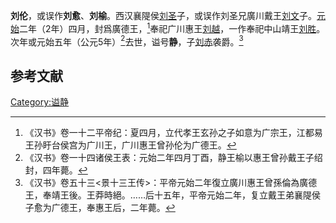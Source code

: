 '''刘伦'''{{BD|前1世纪||0年代|catIdx=L}}，或误作'''刘愈'''、'''刘榆'''。西汉襄隄侯[[刘圣|刘圣]]子，或误作刘圣兄廣川戴王[[刘文_(广川王)|刘文]]子。[[元始_(西汉)|元始]]二年（2年）四月，封爲廣德王，<ref>《汉书》卷一十二平帝纪：夏四月，立代孝王玄孙之子如意为广宗王，江都易王孙盱台侯宫为广川王，广川惠王曾孙伦为广德王。</ref>奉祀广川惠王[[刘越_(广川王)|刘越]]，一作奉祀中山靖王[[刘胜_(中山王)|刘胜]]。次年或元始五年（公元5年）<ref>《汉书》卷一十四诸侯王表：元始二年四月丁酉，静王榆以惠王曾孙戴王子绍封，四年薨。</ref>去世，谥号'''静'''，子[[刘赤_(广德王)|刘赤]]袭爵。<ref>《汉书》卷五十三<景十三王传>：平帝元始二年復立廣川惠王曾孫倫為廣德王，奉靖王後。王莽時絕。……后十五年，平帝元始二年，复立戴王弟襄隄侯子愈为广德王，奉惠王后，二年薨。</ref>

==参考文献==
{{reflist}}

{{西汉诸侯王}}

{{start box}}
{{s-vacant|before=[[刘云客|刘云客]]}}
{{s-title|[[西汉|西汉]][[广德王|广德王]]|2年—3年或5年}}
{{s-after|[[刘赤_(广德王)|刘赤]]}}
{{end box}}

[[Category:谥静|Category:谥静]]